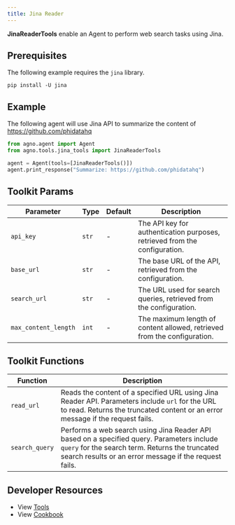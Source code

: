 ```yaml
---
title: Jina Reader
---
```


**JinaReaderTools** enable an Agent to perform web search tasks using Jina.

## Prerequisites

The following example requires the `jina` library.

```shell
pip install -U jina
```

## Example

The following agent will use Jina API to summarize the content of https://github.com/phidatahq

```python cookbook/agent_concepts/tools/jinareader.py
from agno.agent import Agent
from agno.tools.jina_tools import JinaReaderTools

agent = Agent(tools=[JinaReaderTools()])
agent.print_response("Summarize: https://github.com/phidatahq")
```

## Toolkit Params

| Parameter            | Type  | Default | Description                                                                |
| -------------------- | ----- | ------- | -------------------------------------------------------------------------- |
| `api_key`            | `str` | -       | The API key for authentication purposes, retrieved from the configuration. |
| `base_url`           | `str` | -       | The base URL of the API, retrieved from the configuration.                 |
| `search_url`         | `str` | -       | The URL used for search queries, retrieved from the configuration.         |
| `max_content_length` | `int` | -       | The maximum length of content allowed, retrieved from the configuration.   |

## Toolkit Functions

| Function       | Description                                                                                                                                                                                            |
| -------------- | ------------------------------------------------------------------------------------------------------------------------------------------------------------------------------------------------------ |
| `read_url`     | Reads the content of a specified URL using Jina Reader API. Parameters include `url` for the URL to read. Returns the truncated content or an error message if the request fails.                      |
| `search_query` | Performs a web search using Jina Reader API based on a specified query. Parameters include `query` for the search term. Returns the truncated search results or an error message if the request fails. |

## Developer Resources

- View [Tools](https://github.com/agno-agi/agno/blob/main/libs/agno/agno/tools/jina_reader.py)
- View [Cookbook](https://github.com/agno-agi/agno/blob/main/cookbook/agent_concepts/tools/jina_reader_tools.py)
